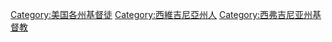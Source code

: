 [[Category:美国各州基督徒|Category:美国各州基督徒]]
[[Category:西維吉尼亞州人|Category:西維吉尼亞州人]]
[[Category:西弗吉尼亚州基督教|Category:西弗吉尼亚州基督教]]